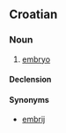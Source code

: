 ==Croatian==

===Noun===
{{hr-noun|g=m|embrioi}}

# [[embryo]]

====Declension====
{{hr-decl-noun
|embrio|embriji
|embrija|embrija
|embriju|embrijima
|embrio|embrije
|embrio|embriji
|embriju|embrijima
|embrijem|embrijima
}}

====Synonyms====
* [[embrij]]
